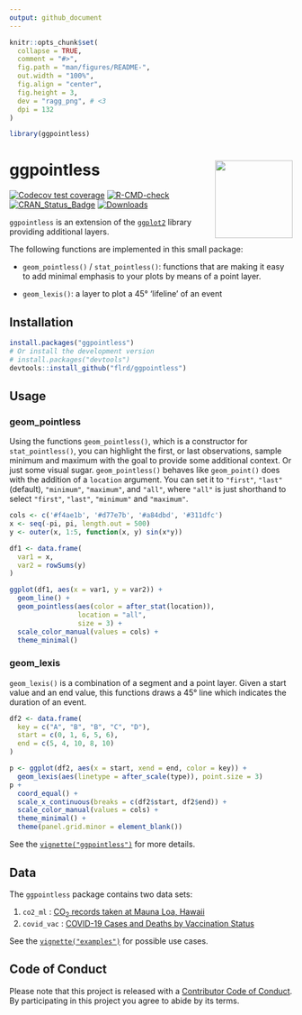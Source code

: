 ```yaml
---
output: github_document
---
```


<!-- README.md is generated from README.Rmd. Please edit that file -->

```r
knitr::opts_chunk$set(
  collapse = TRUE,
  comment = "#>",
  fig.path = "man/figures/README-", 
  out.width = "100%",
  fig.align = "center",
  fig.height = 3,
  dev = "ragg_png", # <3
  dpi = 132
)

library(ggpointless)
```

# ggpointless <a href="https://flrd.github.io/ggpointless/"><img src="man/figures/logo.png" align="right" height="138" /></a>


<!-- badges: start -->
[![Codecov test coverage](https://codecov.io/gh/flrd/ggpointless/branch/main/graph/badge.svg)](https://app.codecov.io/gh/flrd/ggpointless?branch=main)
[![R-CMD-check](https://github.com/flrd/ggpointless/workflows/R-CMD-check/badge.svg)](https://github.com/flrd/ggpointless/actions)
[![CRAN_Status_Badge](https://www.r-pkg.org/badges/version/ggpointless)](https://cran.r-project.org/package=ggpointless)
[![Downloads](http://cranlogs.r-pkg.org/badges/ggpointless)](http://www.r-pkg.org/pkg/ggpointless) 
<!-- badges: end -->

`ggpointless` is an extension of the [`ggplot2`](https://ggplot2.tidyverse.org/) library providing
additional layers. 

The following functions are implemented in this small package: 

- `geom_pointless()` / `stat_pointless()`: functions that are making it easy to add minimal emphasis to your plots by 
means of a point layer. 

- `geom_lexis()`: a layer to plot a 45° 'lifeline' of an event

## Installation

``` r
install.packages("ggpointless")
# Or install the development version
# install.packages("devtools")
devtools::install_github("flrd/ggpointless")
```

## Usage

### geom_pointless
Using the functions `geom_pointless()`, which is a constructor for `stat_pointless()`, you can highlight the first, or last observations, sample minimum and maximum with the goal to provide some additional context. Or just some visual sugar. `geom_pointless()` behaves like `geom_point()` does with the addition of a `location` argument. You can set it to `"first"`, `"last"` (default), `"minimum"`, `"maximum"`, and `"all"`, where `"all"` is just shorthand to select `"first"`, `"last"`, `"minimum"` and `"maximum"`.

```r
cols <- c('#f4ae1b', '#d77e7b', '#a84dbd', '#311dfc')
x <- seq(-pi, pi, length.out = 500)
y <- outer(x, 1:5, function(x, y) sin(x*y))

df1 <- data.frame(
  var1 = x,
  var2 = rowSums(y)
)

ggplot(df1, aes(x = var1, y = var2)) +
  geom_line() +
  geom_pointless(aes(color = after_stat(location)),
                 location = "all",
                 size = 3) +
  scale_color_manual(values = cols) +
  theme_minimal()
```

### geom_lexis
`geom_lexis()` is a combination of a segment and a point layer. Given a start value and an end value, this functions draws a 45° line which indicates the duration of an event.

```r
df2 <- data.frame(
  key = c("A", "B", "B", "C", "D"),
  start = c(0, 1, 6, 5, 6),
  end = c(5, 4, 10, 8, 10)
)

p <- ggplot(df2, aes(x = start, xend = end, color = key)) +
  geom_lexis(aes(linetype = after_scale(type)), point.size = 3) 
p +
  coord_equal() +
  scale_x_continuous(breaks = c(df2$start, df2$end)) +
  scale_color_manual(values = cols) +
  theme_minimal() +
  theme(panel.grid.minor = element_blank())
```

See the [`vignette("ggpointless")`](https://flrd.github.io/ggpointless/articles/ggpointless.html) for more details.


## Data

The `ggpointless` package contains two data sets:

1. `co2_ml` : [CO~2~ records taken at Mauna Loa, Hawaii](https://gml.noaa.gov/ccgg/trends/data.html)
2. `covid_vac` : [COVID-19 Cases and Deaths by Vaccination Status](https://covid.cdc.gov/covid-data-tracker/#rates-by-vaccine-status)

See the [`vignette("examples")`](https://flrd.github.io/ggpointless/articles/examples.html) for possible use cases.

## Code of Conduct

Please note that this project is released with a [Contributor Code of Conduct](https://github.com/flrd/ggpointless/blob/master/conduct.md). By participating in this project you agree to abide by its terms.
